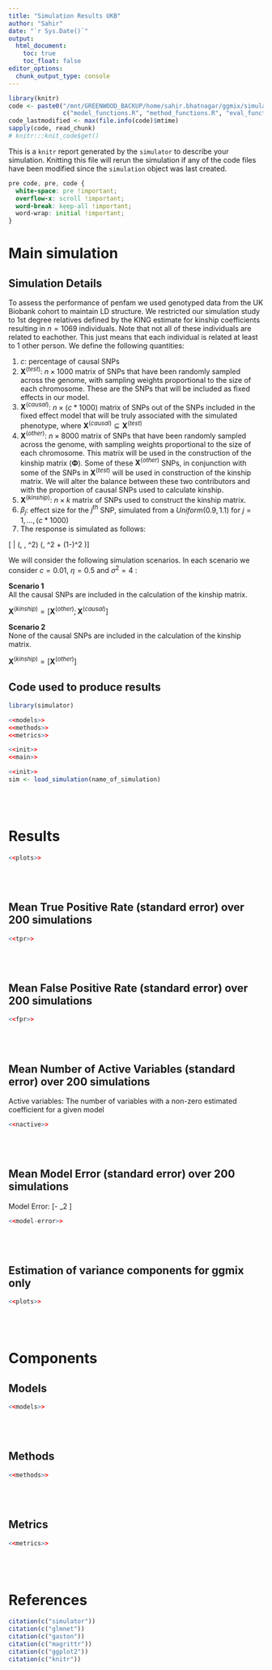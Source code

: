 ```yaml
---
title: "Simulation Results UKB"
author: "Sahir"
date: "`r Sys.Date()`"
output:
  html_document:
    toc: true
    toc_float: false
editor_options: 
  chunk_output_type: console
---
```


```r
library(knitr)
code <- paste0("/mnt/GREENWOOD_BACKUP/home/sahir.bhatnagar/ggmix/simulation/",
               c("model_functions.R", "method_functions.R", "eval_functions.R", "main.R"))
code_lastmodified <- max(file.info(code)$mtime)
sapply(code, read_chunk)
# knitr:::knit_code$get()
```

This is a `knitr` report generated by the `simulator` to describe your simulation.
Knitting this file will rerun the simulation if any of the code files have been
modified since the `simulation` object was last created.

```css
pre code, pre, code {
  white-space: pre !important;
  overflow-x: scroll !important;
  word-break: keep-all !important;
  word-wrap: initial !important;
}
```


# Main simulation

## Simulation Details

To assess the performance of penfam we used genotyped data from the UK Biobank cohort to maintain LD structure. We restricted our simulation study to 1st degree relatives defined by the KING estimate for kinship coefficients resulting in $n=1069$ individuals. Note that not all of these individuals are related to eachother. This just means that each individual is related at least to 1 other person. 
We define the following quantities:

1) $c$: percentage of causal SNPs  
2) $\mathbf{X}^{(test)}$: $n \times 1000$ matrix of SNPs that have been randomly sampled across the genome, with sampling weights proportional to the size of each chromosome. These are the SNPs that will be included as fixed effects in our model.  
3) $\mathbf{X}^{(causal)}$: $n \times (c*1000)$ matrix of SNPs out of the SNPs included in the fixed effect model that will be truly associated with the simulated phenotype, where $\mathbf{X}^{(causal)} \subseteq \mathbf{X}^{(test)}$  
4) $\mathbf{X}^{(other)}$: $n \times 8000$ matrix of SNPs that have been randomly sampled across the genome, with sampling weights proportional to the size of each chromosome. This matrix will be used in the construction of the kinship matrix ($\boldsymbol{\Phi}$). Some of these $\mathbf{X}^{(other)}$ SNPs, in conjunction with some of the SNPs in $\mathbf{X}^{(test)}$ will be used in construction of the kinship matrix. We will alter the balance between these two contributors and with the proportion of causal SNPs used to calculate kinship.   
5) $\mathbf{X}^{(kinship)}$: $n \times k$ matrix of SNPs used to construct the kinship matrix.  
6) $\beta_j$: effect size for the $j^{th}$ SNP, simulated from a $Uniform(0.9,1.1)$ for $j = 1, \ldots, (c*1000)$  
7) The response is simulated as follows:

\[\mathbf{Y} | (\boldsymbol{\beta}, \eta, \sigma^2) \sim \mathcal{N}(\mu, \eta \sigma^2 \boldsymbol{\Phi} + (1-\eta)\sigma^2 \boldsymbol{I})\]


We will consider the following simulation scenarios. In each scenario we consider $c = 0.01$, $\eta=0.5$ and $\sigma^2 = 4$ :

**Scenario 1**  
All the causal SNPs are included in the calculation of the kinship matrix.

$\mathbf{X}^{(kinship)} = \left[\mathbf{X}^{(other)} ; \mathbf{X}^{(causal)}\right]$

**Scenario 2**  
None of the causal SNPs are included in the calculation of the kinship matrix.

$\mathbf{X}^{(kinship)} = \left[\mathbf{X}^{(other)} \right]$


## Code used to produce results

```r
library(simulator)
```

```r
<<models>>
<<methods>>
<<metrics>>
```

```r
<<init>>
<<main>>
```


```r
<<init>>
sim <- load_simulation(name_of_simulation)
```

<br><br>

# Results

```r
<<plots>>
```

<br><br>

## Mean True Positive Rate (standard error) over 200 simulations

```r
<<tpr>>
```

<br><br>

## Mean False Positive Rate (standard error) over 200 simulations

```r
<<fpr>>
```


<br><br>

## Mean Number of Active Variables (standard error) over 200 simulations

Active variables: The number of variables with a non-zero estimated coefficient for a given model

```r
<<nactive>>
```

<br><br>

## Mean Model Error (standard error) over 200 simulations

Model Error: \[\Vert \mathbf{X}\beta - \mathbf{X}\hat\beta \Vert_2 \]

```r
<<model-error>>
```

<br><br>

## Estimation of variance components for ggmix only


```r
<<plots>>
```



<br><br>

# Components

## Models

```r
<<models>>
```

<br><br>

## Methods

```r
<<methods>>
```


<br><br>

## Metrics

```r
<<metrics>>
```

<br><br>

# References


```r
citation(c("simulator"))
citation(c("glmnet"))
citation(c("gaston"))
citation(c("magrittr"))
citation(c("ggplot2"))
citation(c("knitr"))
```
